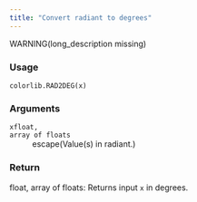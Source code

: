 ```yaml
---
title: "Convert radiant to degrees"
---
```


WARNING(long_description missing)

### Usage

<pre><code class='language-python'>colorlib.RAD2DEG(x)</code></pre>

### Arguments

<dl class="pyp-list param-list">
  <dt style = "white-space: nowrap; font-family: monospace; vertical-align: top">
   <code id="colorspace.colorlib.colorlib.RAD2DEG:x">x</code><code class="argument-class">float, array of floats</code>
  </dt>
 <dd>escape(Value(s) in radiant.)</dd>
</dl>

### Return

float, array of floats: Returns input `x` in degrees.
